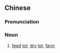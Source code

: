 {{also|饲养场}}
==Chinese==
{{zh-forms|s=饲养场}}

===Pronunciation===
{{zh-pron
|m=sìyǎng場
|c=zi6 joeng5 coeng4
|cat=n
}}

===Noun===
{{zh-noun}}

# [[feed]] [[lot]]; [[dry]] [[lot]]; [[farm]]